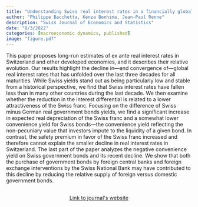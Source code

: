 ```yaml
---
title: "Understanding Swiss real interest rates in a financially globalized world"
author: "Philippe Bacchetta, Kenza Benhima, Jean-Paul Renne"
description: "Swiss Journal of Economics and Statistics"
date: "8/3/2022"
categories: [macroeconomic dynamics, published]
image: "figure.pdf"
---
```


<!-- description: "Affine Term Structure Model that provides non-negative yields and is able to accommodate a short-term rate that stays at the zero lower bound (ZLB) for extended periods of time." -->

<!-- subtitle: -->

<!-- image: "figure.jpeg" -->


This paper proposes long-run estimates of ex ante real interest rates in Switzerland and other developed economies, and it describes their relative evolution. Our results highlight the decline in—and convergence of—global real interest rates that has unfolded over the last three decades for all maturities. While Swiss yields stand out as being particularly low and stable from a historical perspective, we find that Swiss interest rates have fallen less than in many other countries during the last decade. We then examine whether the reduction in the interest differential is related to a lower attractiveness of the Swiss franc. Focusing on the difference of Swiss minus German real government bonds yields, we find a significant increase in expected real depreciation of the Swiss franc and a somewhat lower convenience yield for Swiss bonds—the convenience yield reflecting the non-pecuniary value that investors impute to the liquidity of a given bond. In contrast, the safety premium in favor of the Swiss franc increased and therefore cannot explain the smaller decline in real interest rates in Switzerland. The last part of the paper analyzes the negative convenience yield on Swiss government bonds and its recent decline. We show that both the purchase of government bonds by foreign central banks and foreign exchange interventions by the Swiss National Bank may have contributed to this decline by reducing the relative supply of foreign versus domestic government bonds.


```{=html}
<div  style="margin: 30px; text-align: center;">
<a class="btn btn-primary" href="https://sjes.springeropen.com/articles/10.1186/s41937-022-00095-3" role="button" target="_blank" style="padding: 5px 5px;">Link to journal's website</a>
</div>
```

<!-- In order to have bibtex in place of R code, add in front matter: -->
<!-- format: -->
<!--   html: -->
<!--     code-fold: true -->
<!--     code-summary: "Bibtex" -->

<!-- ```{r essai, eval=FALSE} -->
<!-- article = { -->
<!--   author = {JPR}, -->
<!--   year=2010 -->
<!-- } -->
<!-- ``` -->
